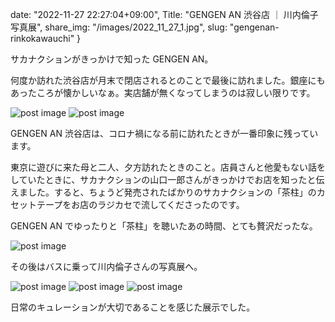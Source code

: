 date: "2022-11-27 22:27:04+09:00",
Title: "GENGEN AN 渋谷店 ｜ 川内倫子写真展",
share_img: "/images/2022_11_27_1.jpg",
slug: "gengenan-rinkokawauchi"
}

サカナクションがきっかけで知った GENGEN AN。

何度か訪れた渋谷店が月末で閉店されるとのことで最後に訪れました。銀座にもあったころが懐かしいなぁ。実店舗が無くなってしまうのは寂しい限りです。

<img src="/images/2022_11_27_1.jpg" alt="post image" />
<img src="/images/2022_11_27_2.jpg" alt="post image" />

GENGEN AN 渋谷店は、コロナ禍になる前に訪れたときが一番印象に残っています。

東京に遊びに来た母と二人、夕方訪れたときのこと。店員さんと他愛もない話をしていたときに、サカナクションの山口一郎さんがきっかけでお店を知ったと伝えました。すると、ちょうど発売されたばかりのサカナクションの「茶柱」のカセットテープをお店のラジカセで流してくださったのです。

GENGEN AN でゆったりと「茶柱」を聴いたあの時間、とても贅沢だったな。

<img src="/images/2022_11_27_3.jpg" alt="post image" />

その後はバスに乗って川内倫子さんの写真展へ。

<img src="/images/2022_11_27_4.jpg" alt="post image" />
<img src="/images/2022_11_27_5.jpg" alt="post image" />
<img src="/images/2022_11_27_6.jpg" alt="post image" />

日常のキュレーションが大切であることを感じた展示でした。
